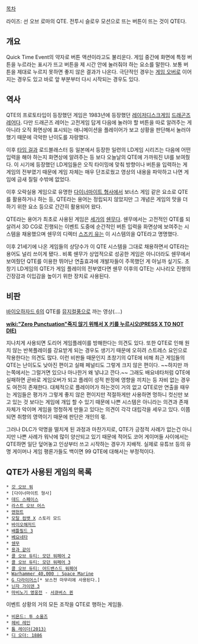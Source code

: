 [[목차]]


{{{#!html
<iframe width="560" height="315" src="//www.youtube.com/embed/4MfYuP6L44k" frameborder="0" allowfullscreen></iframe>
}}}
라이즈: 선 오브 로마의 QTE. 전투시 슬로우 모션으로 뜨는 버튼이 뜨는 것이 QTE다.

== 개요 ==
Quick Time Event의 약자로 버튼 액션이라고도 불리운다. 게임 중간에 화면에 특정 버튼을 누르라는 표시가 뜨고 버튼을 제 시간 안에 눌러줘야 하는 요소를 말한다. 보통 버튼을 제대로 누르지 못하면 좋지 않은 결과가 나온다. 극단적인 경우는 [[게임 오버]]로 이어지는 경우도 있고 바로 앞 부분부터 다시 시작되는 경우도 있다. 

== 역사 ==
QTE의 프로토타입이 등장했던 게임은 1983년에 등장했던 [[레이저디스크]]게임 [[드래곤즈 레어]]다. 다만 드래곤즈 레어는 고전게임 답게 다음에 눌러야 할 버튼을 따로 알려주는 게 아니라 오직 화면상에 표시되는 애니메이션을 플레이어가 보고 상황을 판단해서 눌러야 했기 때문에 극악한 난이도를 자랑했다.

이후 [[타임 걸]]과 로드블래스터 등 일본에서 등장한 일련의 LD게임 시리즈는 다음에 어떤 입력을 해야 하는지 화면상에 알려주는 등 보다 오늘날의 QTE에 가까워진 UI를 보여줬다. 이 시기에 등장했던 LD게임들은 오직 타이밍에 맞춰 방향이나 버튼을 입력하는 게 게임의 전부였기 때문에 게임 자체는 매우 단조로웠고 영상의 내용을 파악하고 나면 게임에 금새 질릴 수밖에 없었다.

이후 오락실용 게임으로 유명한 [[다이너마이트 형사]]에서 보너스 게임 같은 요소로 QTE를 활용하거나 하는 등, QTE라는 용어는 정립되지 않았지만 그 개념은 게임의 맛을 더하기 위한 요소 등으로 간간히 활용되어 왔다.

QTE라는 용어가 최초로 사용된 게임은 [[세가]]의 [[쉔무]]다. 쉔무에서는 고전적인 QTE를 되살려서 3D CG로 진행되는 이벤트 도중에 순간적인 버튼 입력을 화면상에 보여주는 시스템을 채용했으며 쉔무의 디렉터 [[스즈키 유]]는 이 시스템의을 QTE라고 명명했다.

이후 21세기에 나온 게임들의 상당수가 이 QTE 시스템을 그대로 채용하면서 QTE라는 용어도 널리 쓰이게 됐다.. 비록 쉔무가 상업적으로 성공한 게임은 아니더라도 쉔무에서 보여줬던 QTE를 이용한 뛰어난 연출효과에 개발자들이 주목했던 게 아닐까 싶기도. 초창기 LD게임의 QTE가 게임 플레이의 전부였다면 쉔무 이후의 QTE는 시나리오 진행의 긴장감과 이입감을 높이기 위한 장치로 사용된다. 

== 비판 ==
{{{#!html
<iframe width="640" height="360" src="http://www.youtube.com/embed/7LrVou1Jo7w?feature=player_detailpage" frameborder="0" allowfullscreen></iframe>
}}}
[[바이오하자드 6]]의 QTE를 [[뮤지컬]]풍으로 까는 영상(....)

'''[[wiki:"Zero Punctuation"죽지 않기 위해서 X 키를 누르시오(PRESS X TO NOT DIE)]]'''

지나치게 사용되면 도리어 게임플레이를 방해한다는 의견도 있다. 또한 QTE로 인해 원치 않는 반복플레이를 강요받게 되는 경우도 생기기 때문에 오히려 스트레스 요인으로 작용한다는 의견도 많다. 이런 비판들 때문인지 초창기의 QTE에 비해 최근 게임들의 QTE는 난이도도 낮아진 편이고 실패 페널티도 그렇게 크지 않은 편이다. ~~하지만 까는쪽에서는 그럴거면 있으나 마나한거 왜 넣냐고 깐다.~~ 그래도 배요네타처럼 QTE에 실패하면 곧바로 게임오버가 되고 플레이 성적 판정에 영향을 끼치는 등 자비 없는 경우도 여전히 존재한다. 대체적으로 플레이어가 하는것이 거의 없고 QTE로만 연출을 때우는 게임들은 평가가 그렇게 좋지 않은 편이지만 적절하게만 사용하면 멍하니 컷신만 보고 있는 것 보다는 게임에 개입 할 수 있기 때문에 나쁜 시스템은 아니라는 의견과 존재 자체가 악이며 게임을 멍청하게 만들고 있다는 의견이 각각 대립각을 세우고 있다. 이쯤되면 취향의 영역이기 때문에 판단은 개인의 몫.

그러나 DLC가 악명을 떨치게 된 과정과 마찬가지로, QTE가 긍정적 사례가 없는건 아니지만 나쁜 사례가 워낙에 많이 양산되고 있기 때문에 적어도 코어 게이머들 사이에서는 QTE하면 일단 덮어놓고 인상부터 쓰고 시작하는 경우가 지배적. 실제로 유튜브 등의 유명 게이머나 게임 평론가들도 백이면 99 QTE에 대해서는 부정적이다.   

== QTE가 사용된 게임의 목록 ==
 * [[갓 오브 워]]
 * [다이너마이트 형사]
 * [[데드 스페이스]] 
 * [[라스트 오브 어스]]
 * [[맨헌트]]
 * [[모탈 컴뱃 X]] 스토리 모드
 * [[바이오해저드]]
 * [[배틀필드 3]]
 * [[베요네타]]
 * [[쉔무]]
 * [[용과 같이]]
 * [[콜 오브 듀티: 모던 워페어 2]]
 * [[콜 오브 듀티: 모던 워페어 3]]
 * [[콜 오브 듀티: 어드밴스드 워페어]]
 * [[Warhammer 40,000 : Space Marine]]
 * [[G 다라이어스]][* 보스전 마무리에 사용된다.]
 * [[닌자 가이덴 3]]
 * [[마비노기 영웅전]] - [[서큐버스(마비노기 영웅전)#s-2|서큐버스 퀸]]

이벤트 상황의 거의 모든 조작을 QTE로 행하는 게임들.
 * [[비욘드: 투 소울즈]]
 * [[헤비 레인]]
 * [[툼 레이더(2013)]]
 * [[디 오더: 1886]]
